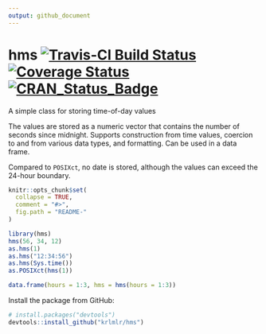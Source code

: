 ```yaml
---
output: github_document
---
```


# hms [![Travis-CI Build Status](https://travis-ci.org/krlmlr/hms.svg?branch=master)](https://travis-ci.org/krlmlr/hms) [![Coverage Status](https://img.shields.io/codecov/c/github/krlmlr/hms/master.svg)](https://codecov.io/github/krlmlr/hms?branch=master) [![CRAN_Status_Badge](http://www.r-pkg.org/badges/version/hms)](https://cran.r-project.org/package=hms)

A simple class for storing time-of-day values

The values are stored as a numeric vector that contains the number of seconds
since midnight.  Supports construction from time values, coercion to and from
various data types, and formatting.  Can be used in a data frame.

Compared to `POSIXct`, no date is stored, although the values can exceed
the 24-hour boundary.

```r
knitr::opts_chunk$set(
  collapse = TRUE,
  comment = "#>",
  fig.path = "README-"
)
```

```r
library(hms)
hms(56, 34, 12)
as.hms(1)
as.hms("12:34:56")
as.hms(Sys.time())
as.POSIXct(hms(1))

data.frame(hours = 1:3, hms = hms(hours = 1:3))
```

Install the package from GitHub:

```r
# install.packages("devtools")
devtools::install_github("krlmlr/hms")
```
